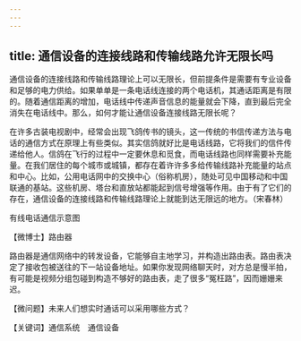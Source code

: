 ```yaml
---
---
---
```

title: 通信设备的连接线路和传输线路允许无限长吗
---




通信设备的连接线路和传输线路理论上可以无限长，但前提条件是需要有专业设备和足够的电力供给。如果单单是一条电话线连接的两个电话机，其通话距离是有限的。随着通信距离的增加，电话线中传递声音信息的能量就会下降，直到最后完全消失在电话线中。那么，如何才能让通信设备连接线路无限长呢？

在许多古装电视剧中，经常会出现飞鸽传书的镜头，这一传统的书信传递方法与电话的通信方式在原理上有些类似。其实信鸽就好比是电话线路，它将我们的信件传递给他人。信鸽在飞行的过程中一定要休息和觅食，而电话线路也同样需要补充能量。在我们居住的每个城市或城镇，都存在着许许多多给传输线路补充能量的站点和中心。比如，公用电话网中的交换中心（俗称机房），随处可见中国移动和中国联通的基站。这些机房、塔台和直放站都能起到信号增强等作用。由于有了它们的存在，通信设备的连接线路和传输线路理论上就能到达无限远的地方。（宋春林）

有线电话通信示意图





【微博士】路由器



路由器是通信网络中的转发设备，它能够自主地学习，并构造出路由表。路由表决定了接收包被送往的下一站设备地址。如果你发现网络聊天时，对方总是慢半拍，有可能是视频分组包碰到构造不够好的路由表，走了很多“冤枉路”，因而姗姗来迟。

【微问题】未来人们想实时通话可以采用哪些方式？

【关键词】通信系统　通信设备